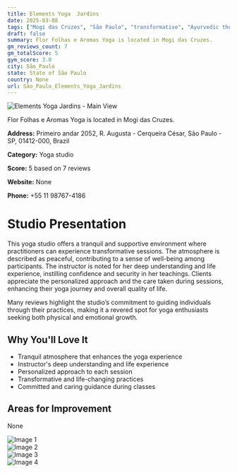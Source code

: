 ```yaml
---
title: Elements Yoga  Jardins
date: 2025-03-08
tags: ["Mogi das Cruzes", "São Paulo", "transformative", "Ayurvedic therapy", "personalized", "tranquil", "supportive", "São Paulo"]  
draft: false
summary: Flor Folhas e Aromas Yoga is located in Mogi das Cruzes.
gm_reviews_count: 7
gm_totalScore: 5
gym_score: 3.0
city: São_Paulo
state: State of São Paulo
country: None
url: São_Paulo_Elements_Yoga_Jardins
---
```


<div className="aspect-[16/9] relative my-8">
  <img 
    src="https://lh5.googleusercontent.com/p/AF1QipNYc3anxyCJkx3BJoMI5hK14oPYdHD8jv_hBPgn=w1920-h1080-k-no"
    alt="Elements Yoga  Jardins - Main View"
    className="object-cover absolute inset-0 w-full h-full rounded-lg"
  />
</div>

Flor Folhas e Aromas Yoga is located in Mogi das Cruzes.

**Address:** Primeiro andar 2052, R. Augusta - Cerqueira César, São Paulo - SP, 01412-000, Brazil

**Category:** Yoga studio

**Score:** 5 based on 7 reviews

**Website:** None

**Phone:** +55 11 98767-4186

# Studio Presentation

This yoga studio offers a tranquil and supportive environment where practitioners can experience transformative sessions. The atmosphere is described as peaceful, contributing to a sense of well-being among participants. The instructor is noted for her deep understanding and life experience, instilling confidence and security in her teachings. Clients appreciate the personalized approach and the care taken during sessions, enhancing their yoga journey and overall quality of life.

Many reviews highlight the studio’s commitment to guiding individuals through their practices, making it a revered spot for yoga enthusiasts seeking both physical and emotional growth.

## Why You'll Love It

- Tranquil atmosphere that enhances the yoga experience
- Instructor's deep understanding and life experience
- Personalized approach to each session
- Transformative and life-changing practices
- Committed and caring guidance during classes

## Areas for Improvement

None

<div className="grid grid-cols-1 xl:grid-cols-2 gap-4 my-8">
<div className="aspect-[4/3] relative"><img src="https://lh5.googleusercontent.com/p/AF1QipOVljz0oephPxD0sjSXMY3NyIBqIoJPQfGRgc4i=w1920-h1080-k-no" alt="Image 1" className="object-cover absolute inset-0 w-full h-full rounded-lg" /></div>
<div className="aspect-[4/3] relative"><img src="https://lh5.googleusercontent.com/p/AF1QipMmyOTCzjVpDSox_TeiGaPMGVqPYgdVbdOVb3o=w1920-h1080-k-no" alt="Image 2" className="object-cover absolute inset-0 w-full h-full rounded-lg" /></div>
<div className="aspect-[4/3] relative"><img src="https://lh5.googleusercontent.com/p/AF1QipMf608ADabtKcw0sHs8LanBSiqtGBFPtG-hPZcJ=w1920-h1080-k-no" alt="Image 3" className="object-cover absolute inset-0 w-full h-full rounded-lg" /></div>
<div className="aspect-[4/3] relative"><img src="https://streetviewpixels-pa.googleapis.com/v1/thumbnail?panoid=MAqQw7KzvzyhfVGMK7RS2Q&cb_client=maps_sv.tactile.gps&w=203&h=100&yaw=323.34036&pitch=0&thumbfov=100" alt="Image 4" className="object-cover absolute inset-0 w-full h-full rounded-lg" /></div>
</div>